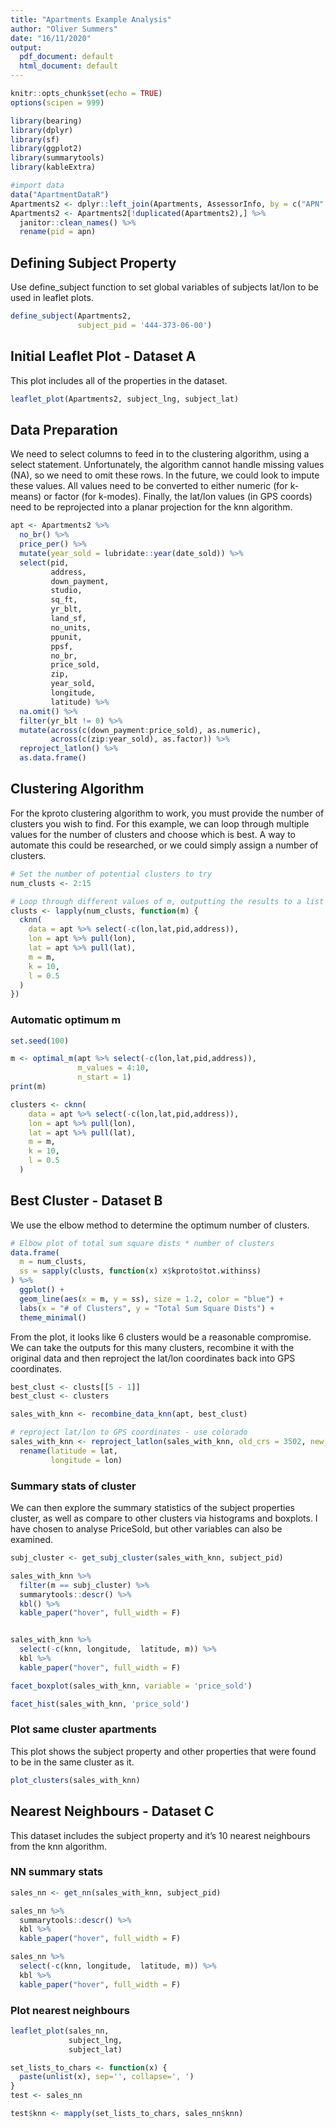 ```yaml
---
title: "Apartments Example Analysis"
author: "Oliver Summers"
date: "16/11/2020"
output:
  pdf_document: default
  html_document: default
---
```

```r
knitr::opts_chunk$set(echo = TRUE)
options(scipen = 999)

library(bearing)
library(dplyr)
library(sf)
library(ggplot2)
library(summarytools)
library(kableExtra)

#import data
data("ApartmentDataR")
Apartments2 <- dplyr::left_join(Apartments, AssessorInfo, by = c("APN" = "APN"))
Apartments2 <- Apartments2[!duplicated(Apartments2),] %>% 
  janitor::clean_names() %>% 
  rename(pid = apn)


```
## Defining Subject Property
Use define_subject function to set global variables of subjects lat/lon to be used in leaflet plots.
```r
define_subject(Apartments2,
               subject_pid = '444-373-06-00')
```

\newpage

## Initial Leaflet Plot - Dataset A

This plot includes all of the properties in the dataset. 

```r
leaflet_plot(Apartments2, subject_lng, subject_lat)
```

## Data Preparation

We need to select columns to feed in to the clustering algorithm, using a select statement. Unfortunately, the algorithm cannot handle missing values (NA), so we need to omit these rows. In the future, we could look to impute these values. All values need to be converted to either numeric (for k-means) or factor (for k-modes). Finally, the lat/lon values (in GPS coords) need to be reprojected into a planar projection for the knn algorithm.
```r
apt <- Apartments2 %>%
  no_br() %>% 
  price_per() %>% 
  mutate(year_sold = lubridate::year(date_sold)) %>%
  select(pid,
         address,
         down_payment,
         studio,
         sq_ft,
         yr_blt,
         land_sf,
         no_units,
         ppunit,
         ppsf,
         no_br,
         price_sold,
         zip,
         year_sold,
         longitude,
         latitude) %>%
  na.omit() %>%
  filter(yr_blt != 0) %>%
  mutate(across(c(down_payment:price_sold), as.numeric),
         across(c(zip:year_sold), as.factor)) %>% 
  reproject_latlon() %>% 
  as.data.frame()
```

## Clustering Algorithm

For the kproto clustering algorithm to work, you must provide the number of clusters you wish to find. For this example, we can loop through multiple values for the number of clusters and choose which is best. A way to automate this could be researched, or we could simply assign a number of clusters. 

```r
# Set the number of potential clusters to try
num_clusts <- 2:15

# Loop through different values of m, outputting the results to a list
clusts <- lapply(num_clusts, function(m) {
  cknn(
    data = apt %>% select(-c(lon,lat,pid,address)),
    lon = apt %>% pull(lon),
    lat = apt %>% pull(lat),
    m = m,
    k = 10,
    l = 0.5
  )
})

```


### Automatic optimum m

```r
set.seed(100)

m <- optimal_m(apt %>% select(-c(lon,lat,pid,address)),
               m_values = 4:10,
               n_start = 1)
print(m)

clusters <- cknn(
    data = apt %>% select(-c(lon,lat,pid,address)),
    lon = apt %>% pull(lon),
    lat = apt %>% pull(lat),
    m = m,
    k = 10,
    l = 0.5
  )
```

## Best Cluster - Dataset B
We use the elbow method to determine the optimum number of clusters. 

```r
# Elbow plot of total sum square dists * number of clusters
data.frame(
  m = num_clusts,
  ss = sapply(clusts, function(x) x$kproto$tot.withinss)
) %>%
  ggplot() +
  geom_line(aes(x = m, y = ss), size = 1.2, color = "blue") +
  labs(x = "# of Clusters", y = "Total Sum Square Dists") +
  theme_minimal()

```

From the plot, it looks like 6 clusters would be a reasonable compromise. We can take the outputs for this many clusters, recombine it with the original data and then reproject the lat/lon coordinates back into GPS coordinates.

```r
best_clust <- clusts[[5 - 1]]
best_clust <- clusters

sales_with_knn <- recombine_data_knn(apt, best_clust)

# reproject lat/lon to GPS coordinates - use colorado
sales_with_knn <- reproject_latlon(sales_with_knn, old_crs = 3502, new_crs = 4326) %>%
  rename(latitude = lat,
         longitude = lon)
```

### Summary stats of cluster

We can then explore the summary statistics of the subject properties cluster, as well as compare to other clusters via histograms and boxplots. I have chosen to analyse PriceSold, but other variables can also be examined.

```r
subj_cluster <- get_subj_cluster(sales_with_knn, subject_pid)

sales_with_knn %>% 
  filter(m == subj_cluster) %>%
  summarytools::descr() %>% 
  kbl() %>% 
  kable_paper("hover", full_width = F)


sales_with_knn %>% 
  select(-c(knn, longitude,  latitude, m)) %>% 
  kbl %>% 
  kable_paper("hover", full_width = F)
```

```r
facet_boxplot(sales_with_knn, variable = 'price_sold')

```

```r
facet_hist(sales_with_knn, 'price_sold')
```

### Plot same cluster apartments

This plot shows the subject property and other properties that were found to be in the same cluster as it.
```r
plot_clusters(sales_with_knn)
```

## Nearest Neighbours - Dataset C

This dataset includes the subject property and it's 10 nearest neighbours from the knn algorithm.

### NN summary stats
```r
sales_nn <- get_nn(sales_with_knn, subject_pid)

sales_nn %>% 
  summarytools::descr() %>% 
  kbl %>% 
  kable_paper("hover", full_width = F)

sales_nn %>% 
  select(-c(knn, longitude,  latitude, m)) %>% 
  kbl %>% 
  kable_paper("hover", full_width = F)
```

### Plot nearest neighbours

```R
leaflet_plot(sales_nn,
             subject_lng,
             subject_lat)
```

```r
set_lists_to_chars <- function(x) {
  paste(unlist(x), sep='', collapse=', ')
}
test <- sales_nn

test$knn <- mapply(set_lists_to_chars, sales_nn$knn)
```


